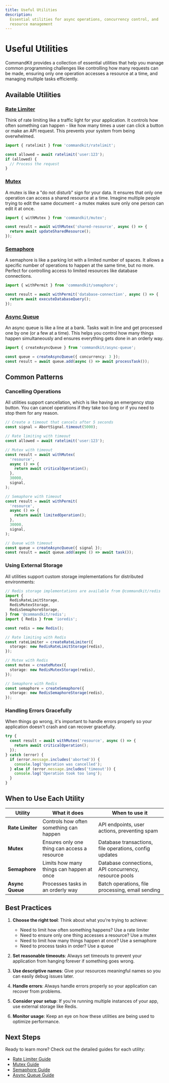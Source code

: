 ```yaml
---
title: Useful Utilities
description:
  Essential utilities for async operations, concurrency control, and
  resource management
---
```


# Useful Utilities

CommandKit provides a collection of essential utilities that help you
manage common programming challenges like controlling how many
requests can be made, ensuring only one operation accesses a resource
at a time, and managing multiple tasks efficiently.

## Available Utilities

### [Rate Limiter](./01-ratelimit.mdx)

Think of rate limiting like a traffic light for your application. It
controls how often something can happen - like how many times a user
can click a button or make an API request. This prevents your system
from being overwhelmed.

```typescript
import { ratelimit } from 'commandkit/ratelimit';

const allowed = await ratelimit('user:123');
if (allowed) {
  // Process the request
}
```

### [Mutex](./02-mutex.mdx)

A mutex is like a "do not disturb" sign for your data. It ensures that
only one operation can access a shared resource at a time. Imagine
multiple people trying to edit the same document - a mutex makes sure
only one person can edit it at once.

```typescript
import { withMutex } from 'commandkit/mutex';

const result = await withMutex('shared-resource', async () => {
  return await updateSharedResource();
});
```

### [Semaphore](./03-semaphore.mdx)

A semaphore is like a parking lot with a limited number of spaces. It
allows a specific number of operations to happen at the same time, but
no more. Perfect for controlling access to limited resources like
database connections.

```typescript
import { withPermit } from 'commandkit/semaphore';

const result = await withPermit('database-connection', async () => {
  return await executeDatabaseQuery();
});
```

### [Async Queue](./04-async-queue.mdx)

An async queue is like a line at a bank. Tasks wait in line and get
processed one by one (or a few at a time). This helps you control how
many things happen simultaneously and ensures everything gets done in
an orderly way.

```typescript
import { createAsyncQueue } from 'commandkit/async-queue';

const queue = createAsyncQueue({ concurrency: 3 });
const result = await queue.add(async () => await processTask());
```

## Common Patterns

### Cancelling Operations

All utilities support cancellation, which is like having an emergency
stop button. You can cancel operations if they take too long or if you
need to stop them for any reason.

```typescript
// Create a timeout that cancels after 5 seconds
const signal = AbortSignal.timeout(5000);

// Rate limiting with timeout
const allowed = await ratelimit('user:123');

// Mutex with timeout
const result = await withMutex(
  'resource',
  async () => {
    return await criticalOperation();
  },
  30000,
  signal,
);

// Semaphore with timeout
const result = await withPermit(
  'resource',
  async () => {
    return await limitedOperation();
  },
  30000,
  signal,
);

// Queue with timeout
const queue = createAsyncQueue({ signal });
const result = await queue.add(async () => await task());
```

### Using External Storage

All utilities support custom storage implementations for distributed
environments:

```typescript
// Redis storage implementations are available from @commandkit/redis
import {
  RedisRateLimitStorage,
  RedisMutexStorage,
  RedisSemaphoreStorage,
} from '@commandkit/redis';
import { Redis } from 'ioredis';

const redis = new Redis();

// Rate limiting with Redis
const rateLimiter = createRateLimiter({
  storage: new RedisRateLimitStorage(redis),
});

// Mutex with Redis
const mutex = createMutex({
  storage: new RedisMutexStorage(redis),
});

// Semaphore with Redis
const semaphore = createSemaphore({
  storage: new RedisSemaphoreStorage(redis),
});
```

### Handling Errors Gracefully

When things go wrong, it's important to handle errors properly so your
application doesn't crash and can recover gracefully.

```typescript
try {
  const result = await withMutex('resource', async () => {
    return await criticalOperation();
  });
} catch (error) {
  if (error.message.includes('aborted')) {
    console.log('Operation was cancelled');
  } else if (error.message.includes('timeout')) {
    console.log('Operation took too long');
  }
}
```

## When to Use Each Utility

| Utility          | What it does                                 | When to use it                                         |
| ---------------- | -------------------------------------------- | ------------------------------------------------------ |
| **Rate Limiter** | Controls how often something can happen      | API endpoints, user actions, preventing spam           |
| **Mutex**        | Ensures only one thing can access a resource | Database transactions, file operations, config updates |
| **Semaphore**    | Limits how many things can happen at once    | Database connections, API concurrency, resource pools  |
| **Async Queue**  | Processes tasks in an orderly way            | Batch operations, file processing, email sending       |

## Best Practices

1. **Choose the right tool**: Think about what you're trying to
   achieve:
   - Need to limit how often something happens? Use a rate limiter
   - Need to ensure only one thing accesses a resource? Use a mutex
   - Need to limit how many things happen at once? Use a semaphore
   - Need to process tasks in order? Use a queue

2. **Set reasonable timeouts**: Always set timeouts to prevent your
   application from hanging forever if something goes wrong.

3. **Use descriptive names**: Give your resources meaningful names so
   you can easily debug issues later.

4. **Handle errors**: Always handle errors properly so your
   application can recover from problems.

5. **Consider your setup**: If you're running multiple instances of
   your app, use external storage like Redis.

6. **Monitor usage**: Keep an eye on how these utilities are being
   used to optimize performance.

## Next Steps

Ready to learn more? Check out the detailed guides for each utility:

- [Rate Limiter Guide](./01-ratelimit.mdx)
- [Mutex Guide](./02-mutex.mdx)
- [Semaphore Guide](./03-semaphore.mdx)
- [Async Queue Guide](./04-async-queue.mdx)
